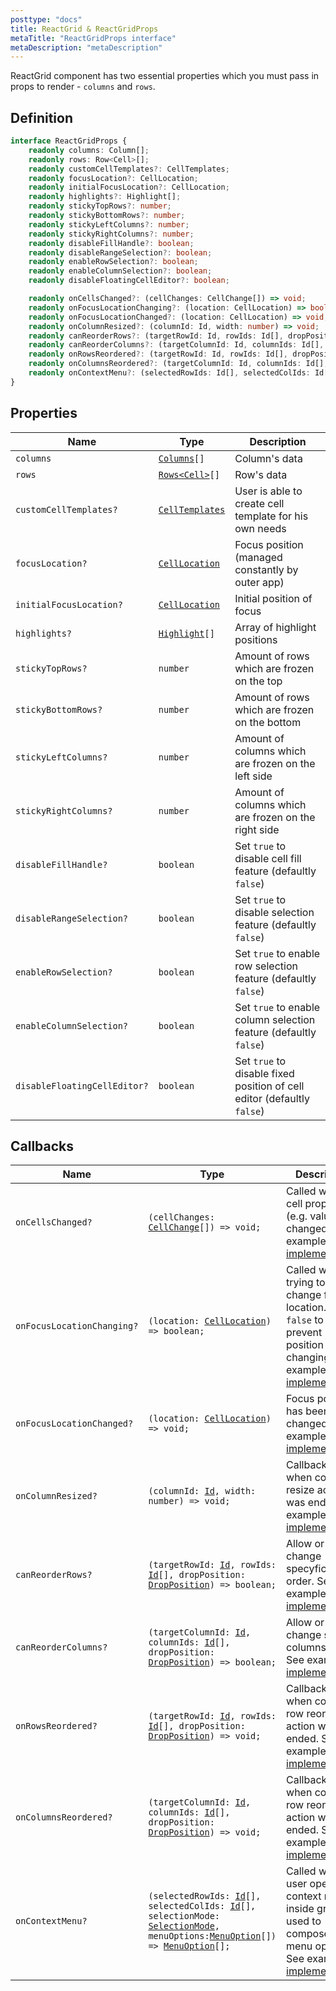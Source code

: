 ```yaml
---
posttype: "docs"
title: ReactGrid & ReactGridProps
metaTitle: "ReactGridProps interface"
metaDescription: "metaDescription"
---
```


ReactGrid component has two essential properties which you must pass in props to render - `columns` and `rows`.

## Definition

```ts
interface ReactGridProps {
    readonly columns: Column[];
    readonly rows: Row<Cell>[];
    readonly customCellTemplates?: CellTemplates;
    readonly focusLocation?: CellLocation;
    readonly initialFocusLocation?: CellLocation;
    readonly highlights?: Highlight[];
    readonly stickyTopRows?: number;
    readonly stickyBottomRows?: number;
    readonly stickyLeftColumns?: number;
    readonly stickyRightColumns?: number;
    readonly disableFillHandle?: boolean;
    readonly disableRangeSelection?: boolean;
    readonly enableRowSelection?: boolean;
    readonly enableColumnSelection?: boolean;
    readonly disableFloatingCellEditor?: boolean;

    readonly onCellsChanged?: (cellChanges: CellChange[]) => void;
    readonly onFocusLocationChanging?: (location: CellLocation) => boolean;
    readonly onFocusLocationChanged?: (location: CellLocation) => void;
    readonly onColumnResized?: (columnId: Id, width: number) => void;
    readonly canReorderRows?: (targetRowId: Id, rowIds: Id[], dropPosition: DropPosition) => boolean;
    readonly canReorderColumns?: (targetColumnId: Id, columnIds: Id[], dropPosition: DropPosition) => boolean;
    readonly onRowsReordered?: (targetRowId: Id, rowIds: Id[], dropPosition: DropPosition) => void;
    readonly onColumnsReordered?: (targetColumnId: Id, columnIds: Id[], dropPosition: DropPosition) => void;
    readonly onContextMenu?: (selectedRowIds: Id[], selectedColIds: Id[], selectionMode: SelectionMode, menuOptions: MenuOption[]) => MenuOption[];
}
```

## Properties

Name                            | Type                             | Description
------------------------        | ---------------------------      | -------------
`columns`                       | [`Columns`](link)`[]`            | Column's data
`rows`                          | [`Rows<Cell>`](link)`[]`         | Row's data
`customCellTemplates?`          | [`CellTemplates`](link)          | User is able to create cell template for his own needs
`focusLocation?`                | [`CellLocation`](link)           | Focus position (managed constantly by outer app)
`initialFocusLocation?`         | [`CellLocation`](link)           | Initial position of focus
`highlights?`                   | [`Highlight`](link)`[]`          | Array of highlight positions
`stickyTopRows?`                | `number`                         | Amount of rows which are frozen on the top
`stickyBottomRows?`             | `number`                         | Amount of rows which are frozen on the bottom
`stickyLeftColumns?`            | `number`                         | Amount of columns which are frozen on the left side
`stickyRightColumns?`           | `number`                         | Amount of columns which are frozen on the right side
`disableFillHandle?`            | `boolean`                        | Set `true` to disable cell fill feature (defaultly `false`)
`disableRangeSelection?`        | `boolean`                        | Set `true` to disable selection feature (defaultly `false`)
`enableRowSelection?`           | `boolean`                        | Set `true` to enable row selection feature (defaultly `false`)
`enableColumnSelection?`        | `boolean`                        | Set `true` to enable column selection feature (defaultly `false`)
`disableFloatingCellEditor?`    | `boolean`                        | Set `true` to disable fixed position of cell editor (defaultly `false`)

## Callbacks

Name                        | Type  | Description  |
------------------------    | ----- | ------------ |
`onCellsChanged?`           | `(cellChanges: `[`CellChange`](link)`[]) => void;` | Called when cell property (e.g. value) was changed. See example [implementation](link). |
`onFocusLocationChanging?`  | `(location: `[`CellLocation`](link)`) => boolean;` | Called when trying to change focus location. Return `false` to prevent position changing. See example [implementation](link). |
`onFocusLocationChanged?`   | `(location: `[`CellLocation`](link)`) => void;` | Focus position has been changed. See example [implementation](link). |
`onColumnResized?`          | `(columnId: `[`Id`](link)`, width: number) => void;` | Callback called when column resize action was ended. See example [implementation](link). |
`canReorderRows?`           | `(targetRowId: `[`Id`](link)`, rowIds: `[`Id`](link)`[], dropPosition: `[`DropPosition`](link)`) => boolean;` | Allow or not to change specyfic rows order. See example [implementation](link). | 
`canReorderColumns?`        | `(targetColumnId: `[`Id`](link)`, columnIds: `[`Id`](link)`[], dropPosition: `[`DropPosition`](link)`) => boolean;`| Allow or not to change specific columns order. See example [implementation](link). |
`onRowsReordered?`          | `(targetRowId: `[`Id`](link)`, rowIds: `[`Id`](link)`[], dropPosition: `[`DropPosition`](link)`) => void;`| Callback called when column row reorder action was ended. See example [implementation](link). |
`onColumnsReordered?`       | `(targetColumnId: `[`Id`](link)`, columnIds: `[`Id`](link)`[], dropPosition: `[`DropPosition`](link)`) => void;`| Callback called when column row reorder action was ended. See example [implementation](link). |
`onContextMenu?`            | `(selectedRowIds: `[`Id`](link)`[], selectedColIds: `[`Id`](link)`[], selectionMode: `[`SelectionMode`](link)` , menuOptions: `[`MenuOption`](link)`[]) => `[`MenuOption`](link)`[];` | Called when user opens context menu inside grid, used to compose own menu options. See example [implementation](link). |